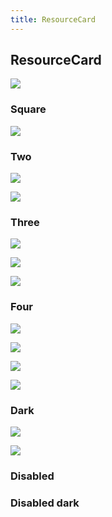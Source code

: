 ```yaml
---
title: ResourceCard
---
```



## ResourceCard

<Row className="resource-card-group">
<Column colMd={4} colLg={4} noGutterSm>
    <ResourceCard
      subTitle="Design Kit"
      title="Explore & Create"
      aspectRatio="2:1"
      href="https://github.com/IBM/carbon-elements/blob/master/.github/CONTRIBUTING.md"
      >

![](/images/sketch-icon.png)

  </ResourceCard>
</Column>
</Row>

### Square

<Row>
<Column colMd={3} colLg={3} noGutterSm>
    <ResourceCard
      subTitle="Demo"
      title="Internal link"
      aspectRatio="1:1"
      actionIcon="arrowRight"
      href="/component-examples/demo"
      >

![](/images/github-icon.png)

  </ResourceCard>
</Column>
</Row>

### Two

<Row className="resource-card-group">
<Column colMd={4} colLg={4} noGutterSm>
    <ResourceCard
      subTitle="Demo"
      title="Internal link"
      aspectRatio="2:1"
      actionIcon="arrowRight"
      href="/component-examples/demo"
      >

![](/images/github-icon.png)

  </ResourceCard>
</Column>
<Column colMd={4} colLg={4} noGutterSm>
    <ResourceCard
      subTitle="Download"
      actionIcon="download"
      aspectRatio="2:1"
      href="https://github.com/IBM/carbon-elements/blob/master/.github/CONTRIBUTING.md"
      >

![](/images/sketch-icon.png)

  </ResourceCard>
</Column>
</Row>

### Three

<Row className="resource-card-group">
<Column colMd={4} colLg={4} noGutterSm>
    <ResourceCard
      subTitle="Design Kit"
      title="Explore & Create"
      aspectRatio="2:1"
      actionIcon="arrowRight"
      href="https://github.com/IBM/carbon-elements/blob/master/.github/CONTRIBUTING.md"
      >

![](/images/github-icon.png)

  </ResourceCard>
</Column>
<Column colMd={4} colLg={4} noGutterSm>
    <ResourceCard
      subTitle="Download"
      actionIcon="download"
      aspectRatio="2:1"
      href="https://github.com/IBM/carbon-elements/blob/master/.github/CONTRIBUTING.md"
      >

![](/images/github-icon.png)

  </ResourceCard>
</Column>
<Column colMd={4} colLg={4} noGutterSm>
    <ResourceCard
      subTitle="Design Kit"
      title="Explore & Create"
      aspectRatio="2:1"
      href="https://github.com/IBM/carbon-elements/blob/master/.github/CONTRIBUTING.md"
      >

![](/images/github-icon.png)

  </ResourceCard>
</Column>
</Row>

### Four

<Row className="resource-card-group">
<Column colMd={4} colLg={4} noGutterSm>
    <ResourceCard
      subTitle="Design Kit"
      title="Explore & Create"
      aspectRatio="2:1"
      href="https://github.com/IBM/carbon-elements/blob/master/.github/CONTRIBUTING.md"
      >

![](/images/github-icon.png)

  </ResourceCard>
</Column>
<Column colMd={4} colLg={4} noGutterSm>
    <ResourceCard
      subTitle="Download"
      actionIcon="download"
      aspectRatio="2:1"
      href="https://github.com/IBM/carbon-elements/blob/master/.github/CONTRIBUTING.md"
      >

![](/images/github-icon.png)

  </ResourceCard>
</Column>
<Column colMd={4} colLg={4} noGutterSm>
    <ResourceCard
      subTitle="Design Kit"
      title="Explore & Create"
      aspectRatio="2:1"
      href="https://github.com/IBM/carbon-elements/blob/master/.github/CONTRIBUTING.md"
      >

![](/images/github-icon.png)

  </ResourceCard>
</Column>
<Column colMd={4} colLg={4} noGutterSm>
    <ResourceCard
      subTitle="Design Kit"
      title="Explore & Create"
      aspectRatio="2:1"
      href="https://github.com/IBM/carbon-elements/blob/master/.github/CONTRIBUTING.md"
      >

![](/images/github-icon.png)

  </ResourceCard>
</Column>
</Row>

### Dark

<Row className="resource-card-group">
<Column colMd={4} colLg={4} noGutterSm>
    <ResourceCard
      subTitle="Design Kit"
      title="Explore & Create"
      actionIcon="arrowRight"
      aspectRatio="2:1"
      dark
      href="https://github.com/IBM/carbon-elements/blob/master/.github/CONTRIBUTING.md"
      >

![](/images/sketch-icon.png)

  </ResourceCard>
</Column>
<Column colMd={4} colLg={4} noGutterSm>
    <ResourceCard
      subTitle="Design Kit"
      actionIcon="launch"
      aspectRatio="2:1"
      dark
      href="https://github.com/IBM/carbon-elements/blob/master/.github/CONTRIBUTING.md"
      >

![](/images/sketch-icon.png)

  </ResourceCard>
</Column>
</Row>

### Disabled

<Row className="resource-card-group">
  <Column colMd={4} colLg={4} noGutterSm>
    <ResourceCard
      subTitle="Design Kit"
      title="Explore & Create"
      aspectRatio="2:1"
      actionIcon="launch"
      disabled
    />
  </Column>
  <Column colMd={4} colLg={4} noGutterSm>
    <ResourceCard subTitle="Design Kit" aspectRatio="2:1" disabled />
  </Column>
</Row>

### Disabled dark

<Row className="resource-card-group">
  <Column colMd={4} colLg={4} noGutterSm>
    <ResourceCard
      subTitle="Design Kit"
      title="Explore & Create"
      aspectRatio="2:1"
      disabled
      dark
    />
  </Column>
  <Column colMd={4} colLg={4} noGutterSm>
    <ResourceCard subTitle="Design Kit" aspectRatio="2:1" disabled dark />
  </Column>
</Row>
